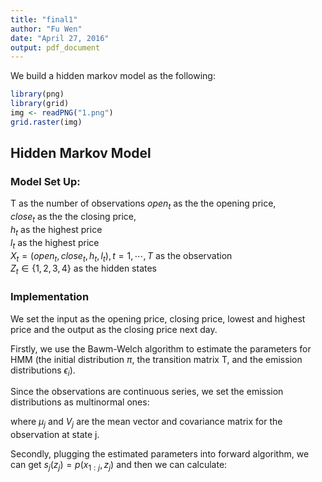 ```yaml
---
title: "final1"
author: "Fu Wen"
date: "April 27, 2016"
output: pdf_document
---
```


We build a hidden markov model as the following:  
```r
library(png)
library(grid)
img <- readPNG("1.png")
grid.raster(img)
```

## Hidden Markov Model
### Model Set Up:
T as the number of observations
$open_{t}$ as the the opening price,   
$close_{t}$ as the the closing price,   
$h_t$ as the highest price  
$l_t$ as the highest price  
$X_{t}=(open_t,close_t,h_t,l_t), t=1,\cdots,T$ as the observation  
$Z_{t}\in \{1,2,3,4\}$ as the hidden states 

### Implementation
We set the input as the opening price, closing price, lowest and highest price and the output as the closing price next day.

Firstly, we use the Bawm-Welch algorithm to estimate the parameters for HMM (the initial
distribution $\pi$, the transition matrix T, and the emission distributions $\epsilon_i$).

Since the observations are continuous series, we set the emission distributions as multinormal ones:
\begin{eqnarray*}
\epsilon_t=p(X_t|Z_t=j)=N(X_t|\mu_{j},V_{j}), j=1,2,3,4
\end{eqnarray*}

where $\mu_j$ and $V_{j}$ are the mean vector and covariance matrix for the observation at state j.

Secondly, plugging the estimated parameters into forward algorithm, we can get $s_j(z_j)=p(x_{1:j},z_j)$ and then we can calculate:
\begin{eqnarray*}
p(x_{j+1}|x_{1:j}) &\propto p(x_{1:j},x_{j+1}) = \sum_{z_j,z_{j+1}} p(x_{1:j},x_{j+1},z_j,z_{j+1})\\
& = \sum_{z_j,z_{j+1}}p(x_{1:j},z_j)p(z_{j+1}|z_j)p(x_{j+1}|z_{j+1})
\end{eqnarray*}

